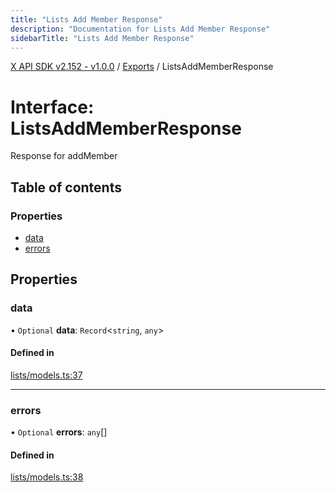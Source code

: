 ```yaml
---
title: "Lists Add Member Response"
description: "Documentation for Lists Add Member Response"
sidebarTitle: "Lists Add Member Response"
---
```


[X API SDK v2.152 - v1.0.0](../README.md) / [Exports](../modules.md) / ListsAddMemberResponse

# Interface: ListsAddMemberResponse

Response for addMember

## Table of contents

### Properties

- [data](ListsAddMemberResponse.md#data)
- [errors](ListsAddMemberResponse.md#errors)

## Properties

### data

• `Optional` **data**: `Record`\<`string`, `any`\>

#### Defined in

[lists/models.ts:37](https://github.com/xdevplatform/xdk/blob/ad4172ef5f68f089e0f077a190b271016dd35bf7/xdk/typescript/src/lists/models.ts#L37)

___

### errors

• `Optional` **errors**: `any`[]

#### Defined in

[lists/models.ts:38](https://github.com/xdevplatform/xdk/blob/ad4172ef5f68f089e0f077a190b271016dd35bf7/xdk/typescript/src/lists/models.ts#L38)
